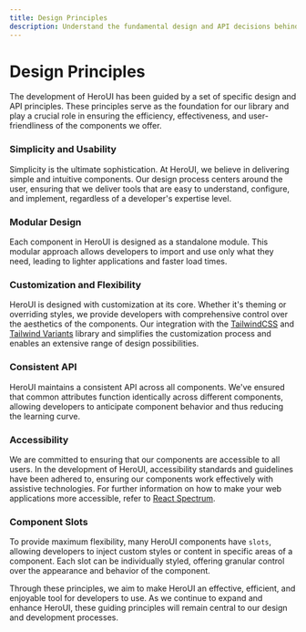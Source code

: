 ```yaml
---
title: Design Principles
description: Understand the fundamental design and API decisions behind the development of HeroUI.
---
```


# Design Principles

The development of HeroUI has been guided by a set of specific design and API principles.
These principles serve as the foundation for our library and play a crucial role in ensuring
the efficiency, effectiveness, and user-friendliness of the components we offer.

<CarbonAd />

### Simplicity and Usability

Simplicity is the ultimate sophistication. At HeroUI, we believe in delivering simple and
intuitive components. Our design process centers around the user, ensuring that we deliver
tools that are easy to understand, configure, and implement, regardless of a developer's
expertise level.

### Modular Design

Each component in HeroUI is designed as a standalone module. This modular approach allows
developers to import and use only what they need, leading to lighter applications and faster
load times.

### Customization and Flexibility

HeroUI is designed with customization at its core. Whether it's theming or overriding styles,
we provide developers with comprehensive control over the aesthetics of the components. Our
integration with the [TailwindCSS](https://v3.tailwindcss.com/) and [Tailwind Variants](https://tailwind-variants.org)
library and simplifies the customization process and enables an extensive range of design possibilities.

### Consistent API

HeroUI maintains a consistent API across all components. We've ensured that common attributes
function identically across different components, allowing developers to anticipate component
behavior and thus reducing the learning curve.

### Accessibility

We are committed to ensuring that our components are accessible to all users.
In the development of HeroUI, accessibility standards and guidelines have been adhered to,
ensuring our components work effectively with assistive technologies. For further information
on how to make your web applications more accessible, refer to [React Spectrum](https://react-spectrum.adobe.com/react-aria/index.html).

### Component Slots

To provide maximum flexibility, many HeroUI components have `slots`, allowing developers to
inject custom styles or content in specific areas of a component. Each slot can be individually
styled, offering granular control over the appearance and behavior of the component.

<Spacer y={4}/>

Through these principles, we aim to make HeroUI an effective, efficient, and enjoyable tool
for developers to use. As we continue to expand and enhance HeroUI, these guiding principles
will remain central to our design and development processes.

<Spacer y={4}/>

<CarbonAd/>